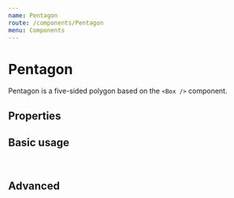 ```yaml
---
name: Pentagon
route: /components/Pentagon
menu: Components
---
```




# Pentagon

Pentagon is a five-sided polygon based on the `<Box />` component.

## Properties

<Props of={Pentagon} />

## Basic usage

<pre>
  <Pentagon />
</pre>

## Advanced

<Playground>
  <Pentagon inlineBlock/>
  <Pentagon colour="complementaryDark" inlineBlock/>
</Playground>

